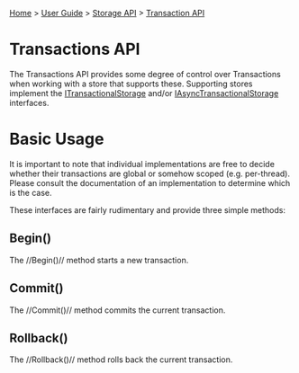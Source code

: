 [[Home]] > [[User Guide]] > [[UserGuide/Storage|Storage API]] > [[UserGuide/Storage/Transaction|Transaction API]]

= Transactions API =

The Transactions API provides some degree of control over Transactions when working with a store that supports these.  Supporting stores implement the [[http://www.dotnetrdf.org/api/index.asp?Topic=VDS.RDF.Storage.ITransactionalStorage|ITransactionalStorage]] and/or [[http://www.dotnetrdf.org/api/index.asp?Topic=VDS.RDF.Storage.IAsyncTransactionalStorage|IAsyncTransactionalStorage]] interfaces.

= Basic Usage =

It is important to note that individual implementations are free to decide whether their transactions are global or somehow scoped (e.g. per-thread).  Please consult the documentation of an implementation to determine which is the case.

These interfaces are fairly rudimentary and provide three simple methods:

== Begin() ==

The //Begin()// method starts a new transaction.

== Commit() ==

The //Commit()// method commits the current transaction.

== Rollback() ==

The //Rollback()// method rolls back the current transaction.